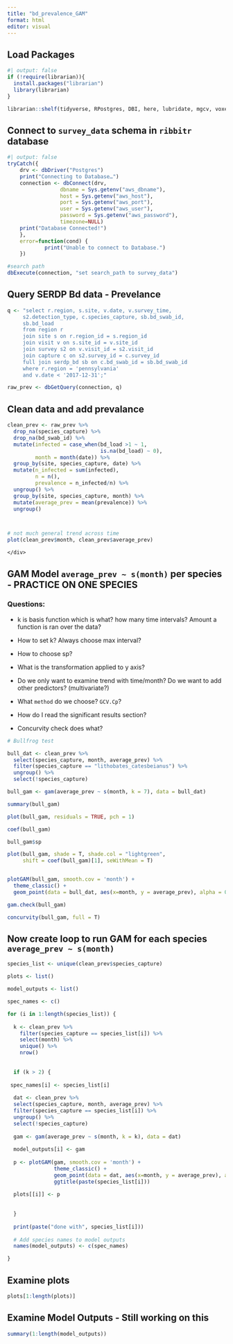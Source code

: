 ```yaml
---
title: "bd_prevalence_GAM"
format: html
editor: visual
---
```


## Load Packages

```r
#| output: false
if (!require(librarian)){
  install.packages("librarian")
  library(librarian)
}

librarian::shelf(tidyverse, RPostgres, DBI, here, lubridate, mgcv, voxel)

```

## Connect to `survey_data` schema in `ribbitr` database

```r
#| output: false
tryCatch({
    drv <- dbDriver("Postgres")
    print("Connecting to Database…")
    connection <- dbConnect(drv,
                 dbname = Sys.getenv("aws_dbname"),
                 host = Sys.getenv("aws_host"),
                 port = Sys.getenv("aws_port"),
                 user = Sys.getenv("aws_user"),
                 password = Sys.getenv("aws_password"),
                 timezone=NULL)
    print("Database Connected!")
    },
    error=function(cond) {
            print("Unable to connect to Database.")
    })

#search path
dbExecute(connection, "set search_path to survey_data")

```

## Query SERDP Bd data - Prevelance

```r

q <- "select r.region, s.site, v.date, v.survey_time,
     s2.detection_type, c.species_capture, sb.bd_swab_id,
     sb.bd_load
     from region r
     join site s on r.region_id = s.region_id 
     join visit v on s.site_id = v.site_id 
     join survey s2 on v.visit_id = s2.visit_id
     join capture c on s2.survey_id = c.survey_id 
     full join serdp_bd sb on c.bd_swab_id = sb.bd_swab_id
     where r.region = 'pennsylvania'
     and v.date < '2017-12-31';"

raw_prev <- dbGetQuery(connection, q)

```

## Clean data and add prevalance


```r

clean_prev <- raw_prev %>% 
  drop_na(species_capture) %>%
  drop_na(bd_swab_id) %>% 
  mutate(infected = case_when(bd_load >1 ~ 1,
                              is.na(bd_load) ~ 0),
         month = month(date)) %>% 
  group_by(site, species_capture, date) %>% 
  mutate(n_infected = sum(infected),
         n = n(),
         prevalence = n_infected/n) %>% 
  ungroup() %>% 
  group_by(site, species_capture, month) %>% 
  mutate(average_prev = mean(prevalence)) %>% 
  ungroup()



# not much general trend across time
plot(clean_prev$month, clean_prev$average_prev)

```

    </div>

## GAM Model `average_prev ~ s(month)` per species - PRACTICE ON ONE SPECIES

### Questions:

-   k is basis function which is what? how many time intervals? Amount a function is ran over the data?

-   How to set k? Always choose max interval?

-   How to choose sp?

-   What is the transformation applied to y axis?

-   Do we only want to examine trend with time/month? Do we want to add other predictors? (multivariate?)

-   What `method` do we choose? `GCV.Cp`?

-   How do I read the significant results section?

-   Concurvity check does what?

```r
# Bullfrog test

bull_dat <- clean_prev %>% 
  select(species_capture, month, average_prev) %>% 
  filter(species_capture == "lithobates_catesbeianus") %>% 
  ungroup() %>% 
  select(!species_capture)

bull_gam <- gam(average_prev ~ s(month, k = 7), data = bull_dat)

summary(bull_gam)

plot(bull_gam, residuals = TRUE, pch = 1)

coef(bull_gam)

bull_gam$sp

plot(bull_gam, shade = T, shade.col = "lightgreen",
     shift = coef(bull_gam)[1], seWithMean = T)


plotGAM(bull_gam, smooth.cov = 'month') +
  theme_classic() +
  geom_point(data = bull_dat, aes(x=month, y = average_prev), alpha = 0.08, pch = 1) 

gam.check(bull_gam)

concurvity(bull_gam, full = T)

```


## Now create loop to run GAM for each species `average_prev ~ s(month)`
```r
species_list <- unique(clean_prev$species_capture)

plots <- list()

model_outputs <- list()

spec_names <- c()

for (i in 1:length(species_list)) {
  
  k <- clean_prev %>% 
    filter(species_capture == species_list[i]) %>% 
    select(month) %>% 
    unique() %>% 
    nrow()
  
  
  if (k > 2) {
    
 spec_names[i] <- species_list[i]
  
  dat <- clean_prev %>% 
  select(species_capture, month, average_prev) %>% 
  filter(species_capture == species_list[i]) %>%  
  ungroup() %>% 
  select(!species_capture)
  
  gam <- gam(average_prev ~ s(month, k = k), data = dat) 
  
  model_outputs[i] <- gam 
  
  p <- plotGAM(gam, smooth.cov = 'month') +
               theme_classic() +
               geom_point(data = dat, aes(x=month, y = average_prev), alpha = 0.08, pch = 1) +
               ggtitle(paste(species_list[i]))
  
  plots[[i]] <- p
    
  
  }
  
  print(paste("done with", species_list[i]))
  
  # Add species names to model outputs
  names(model_outputs) <- c(spec_names)

}

```

## Examine plots
```r


plots[1:length(plots)]


```

## Examine Model Outputs - Still working on this
```r

summary(1:length(model_outputs))
```
